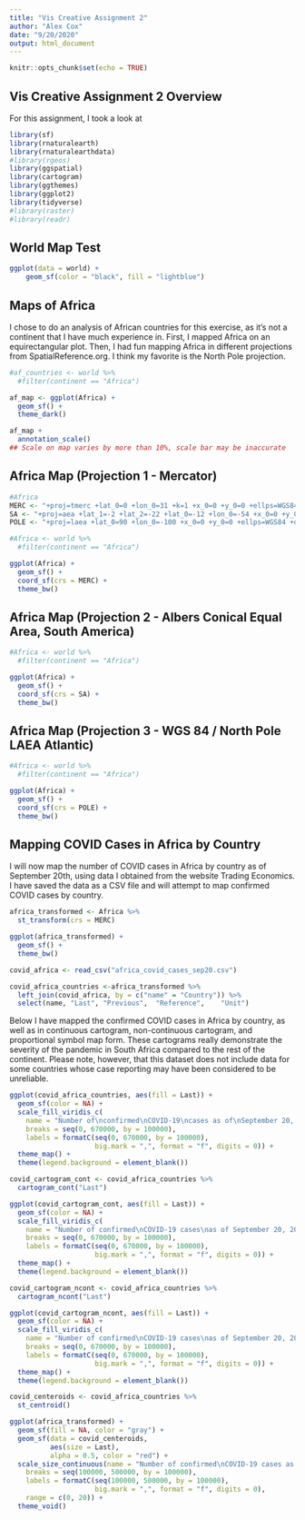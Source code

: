 ```yaml
---
title: "Vis Creative Assignment 2"
author: "Alex Cox"
date: "9/20/2020"
output: html_document
---
```


```r
knitr::opts_chunk$set(echo = TRUE)
```

## Vis Creative Assignment 2 Overview

For this assignment, I took a look at

```r

library(sf)
library(rnaturalearth)
library(rnaturalearthdata)
#library(rgeos)
library(ggspatial)
library(cartogram)
library(ggthemes)
library(ggplot2)
library(tidyverse)
#library(raster)
#library(readr)
```

## World Map Test

```r
ggplot(data = world) + 
    geom_sf(color = "black", fill = "lightblue")
```

## Maps of Africa

I chose to do an analysis of African countries for this exercise, as it's not a continent that I have much experience in. First, I mapped Africa on an equirectangular plot. Then, I had fun mapping Africa in different projections from SpatialReference.org. I think my favorite is the North Pole projection.

```r
#af_countries <- world %>%
  #filter(continent == "Africa")

af_map <- ggplot(Africa) +
  geom_sf() + 
  theme_dark()

af_map +
  annotation_scale()
## Scale on map varies by more than 10%, scale bar may be inaccurate
```


## Africa Map (Projection 1 - Mercator)

```r
#Africa
MERC <- "+proj=tmerc +lat_0=0 +lon_0=31 +k=1 +x_0=0 +y_0=0 +ellps=WGS84 +units=m +no_defs"
SA <- "+proj=aea +lat_1=-2 +lat_2=-22 +lat_0=-12 +lon_0=-54 +x_0=0 +y_0=0 +ellps=aust_SA +units=m +no_defs "
POLE <- "+proj=laea +lat_0=90 +lon_0=-100 +x_0=0 +y_0=0 +ellps=WGS84 +datum=WGS84 +units=m +no_defs"

```

```r

#Africa <- world %>%
  #filter(continent == "Africa")

ggplot(Africa) +
  geom_sf() +
  coord_sf(crs = MERC) +
  theme_bw()

```


## Africa Map (Projection 2 - Albers Conical Equal Area, South America)

```r

#Africa <- world %>%
  #filter(continent == "Africa")

ggplot(Africa) +
  geom_sf() +
  coord_sf(crs = SA) +
  theme_bw()

```

## Africa Map (Projection 3 - WGS 84 / North Pole LAEA Atlantic)

```r

#Africa <- world %>%
  #filter(continent == "Africa")

ggplot(Africa) +
  geom_sf() +
  coord_sf(crs = POLE) +
  theme_bw()

```

## Mapping COVID Cases in Africa by Country

I will now map the number of COVID cases in Africa by country as of September 20th, using data I obtained from the website Trading Economics. I have saved the data as a CSV file and will attempt to map confirmed COVID cases by country.

```r
africa_transformed <- Africa %>%
  st_transform(crs = MERC)

ggplot(africa_transformed) +
  geom_sf() +
  theme_bw()
```


```r
covid_africa <- read_csv("africa_covid_cases_sep20.csv")

covid_africa_countries <-africa_transformed %>%
  left_join(covid_africa, by = c("name" = "Country")) %>%
  select(name, "Last", "Previous",	"Reference",	"Unit")
```

Below I have mapped the confirmed COVID cases in Africa by country, as well as in continuous cartogram, non-continuous cartogram, and proportional symbol map form. These cartograms really demonstrate the severity of the pandemic in South Africa compared to the rest of the continent. Please note, however, that this dataset does not include data for some countries whose case reporting may have been considered to be unreliable.

```r
ggplot(covid_africa_countries, aes(fill = Last)) +
  geom_sf(color = NA) +
  scale_fill_viridis_c(
    name = "Number of\nconfirmed\nCOVID-19\ncases as of\nSeptember 20, 2020",
    breaks = seq(0, 670000, by = 100000),
    labels = formatC(seq(0, 670000, by = 100000), 
                     big.mark = ",", format = "f", digits = 0)) +
  theme_map() +
  theme(legend.background = element_blank())
```
```r
covid_cartogram_cont <- covid_africa_countries %>%
  cartogram_cont("Last")

ggplot(covid_cartogram_cont, aes(fill = Last)) +
  geom_sf(color = NA) +
  scale_fill_viridis_c(
    name = "Number of confirmed\nCOVID-19 cases\nas of September 20, 2020",
    breaks = seq(0, 670000, by = 100000),
    labels = formatC(seq(0, 670000, by = 100000), 
                     big.mark = ",", format = "f", digits = 0)) +
  theme_map() +
  theme(legend.background = element_blank())
```
```r
covid_cartogram_ncont <- covid_africa_countries %>%
  cartogram_ncont("Last")

ggplot(covid_cartogram_ncont, aes(fill = Last)) +
  geom_sf(color = NA) +
  scale_fill_viridis_c(
    name = "Number of confirmed\nCOVID-19 cases\nas of September 20, 2020",
    breaks = seq(0, 670000, by = 100000),
    labels = formatC(seq(0, 670000, by = 100000), 
                     big.mark = ",", format = "f", digits = 0)) +
  theme_map() +
  theme(legend.background = element_blank())
```



```r
covid_centeroids <- covid_africa_countries %>%
  st_centroid()

ggplot(africa_transformed) +
  geom_sf(fill = NA, color = "gray") +
  geom_sf(data = covid_centeroids, 
          aes(size = Last),
          alpha = 0.5, color = "red") +
  scale_size_continuous(name = "Number of confirmed\nCOVID-19 cases as of\nSeptember 20, 2020",
    breaks = seq(100000, 500000, by = 100000),
    labels = formatC(seq(100000, 500000, by = 100000), 
                     big.mark = ",", format = "f", digits = 0),
    range = c(0, 20)) +
  theme_void()
```